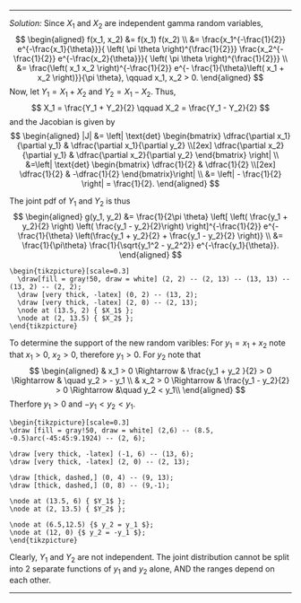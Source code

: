 
***
*Solution:*
Since $X_1$ and $X_2$ are independent gamma random variables,
$$ 
\begin{aligned}
			f(x_1, x_2) &= f(x_1) f(x_2) \\
			&= \frac{x_1^{-\frac{1}{2}} e^{-\frac{x_1}{\theta}}}{ \left( \pi \theta \right)^{\frac{1}{2}}} \frac{x_2^{-\frac{1}{2}} e^{-\frac{x_2}{\theta}}}{ \left( \pi \theta \right)^{\frac{1}{2}}} \\
			&= \frac{\left( x_1 x_2 \right)^{-\frac{1}{2}} e^{- \frac{1}{\theta}\left( x_1 + x_2 \right)}}{\pi \theta}, \qquad x_1, x_2 > 0.
\end{aligned} 
$$
Now, let $Y_1 = X_1 + X_2$ and $Y_2 = X_1 - X_2$. Thus,
$$
	X_1 = \frac{Y_1 + Y_2}{2} \qquad X_2 = \frac{Y_1 - Y_2}{2}
$$
and the Jacobian is given by
$$ 
\begin{aligned}
		|J| &= \left| \text{det} \begin{bmatrix} \dfrac{\partial x_1}{\partial y_1} & \dfrac{\partial x_1}{\partial y_2} \\[2ex] \dfrac{\partial x_2}{\partial y_1} & \dfrac{\partial x_2}{\partial y_2} \end{bmatrix} \right| \\
		&=\left| \text{det} \begin{bmatrix} \dfrac{1}{2} & \dfrac{1}{2} \\[2ex] \dfrac{1}{2} & -\dfrac{1}{2} \end{bmatrix}\right| \\
		&= \left| - \frac{1}{2} \right| = \frac{1}{2}.
\end{aligned} 
$$
	
The joint pdf of $Y_1$ and $Y_2$ is thus
$$ 
\begin{aligned}
	g(y_1, y_2) &= \frac{1}{2\pi \theta} \left[ \left( \frac{y_1 + y_2}{2} \right) \left( \frac{y_1 - y_2}{2}\right) \right]^{-\frac{1}{2}} e^{-\frac{1}{\theta} \left(\frac{y_1 + y_2}{2} + \frac{y_1 - y_2}{2} \right)} \\
	&= \frac{1}{\pi\theta} \frac{1}{\sqrt{y_1^2 - y_2^2}} e^{-\frac{y_1}{\theta}}.
	\end{aligned}
$$
```marginfigure
\begin{tikzpicture}[scale=0.3]
  \draw[fill = gray!50, draw = white] (2, 2) -- (2, 13) -- (13, 13) -- (13, 2) -- (2, 2);
  \draw [very thick, -latex] (0, 2) -- (13, 2);
  \draw [very thick, -latex] (2, 0) -- (2, 13);
  \node at (13.5, 2) { $X_1$ };
  \node at (2, 13.5) { $X_2$ };
\end{tikzpicture}
```

To determine the support of the new random varibles:
For $y_{1} = x_{1} + x_{2}$ note that $x_{1} > 0$, $x_{2} > 0$, therefore $y_{1} > 0$.
For $y_{2}$ note that 
$$
\begin{aligned}
			& x_1 > 0 \Rightarrow & \frac{y_1 + y_2 }{2} > 0 \Rightarrow & \quad y_2 > - y_1 \\ 
			& x_2 > 0 \Rightarrow & \frac{y_1 - y_2}{2} > 0 \Rightarrow &\quad  y_2 < y_1\\
\end{aligned}
$$
Therfore $y_{1} > 0$ and $- y_{1} < y_{2} < y_{1}$.

```marginfigure
\begin{tikzpicture}[scale=0.3]
\draw [fill = gray!50, draw = white] (2,6) -- (8.5, -0.5)arc(-45:45:9.1924) -- (2, 6);

\draw [very thick, -latex] (-1, 6) -- (13, 6);
\draw [very thick, -latex] (2, 0) -- (2, 13);

\draw [thick, dashed,] (0, 4) -- (9, 13);
\draw [thick, dashed,] (0, 8) -- (9,-1);

\node at (13.5, 6) { $Y_1$ };
\node at (2, 13.5) { $Y_2$ };

\node at (6.5,12.5) {$ y_2 = y_1 $}; 
\node at (12, 0) {$ y_2 = -y_1 $}; 
\end{tikzpicture}
```

Clearly, $Y_1$ and $Y_2$ are not independent. The joint distribution cannot be split into 2 separate functions of $y_1$ and $y_2$ alone, AND the ranges depend on each other.

***